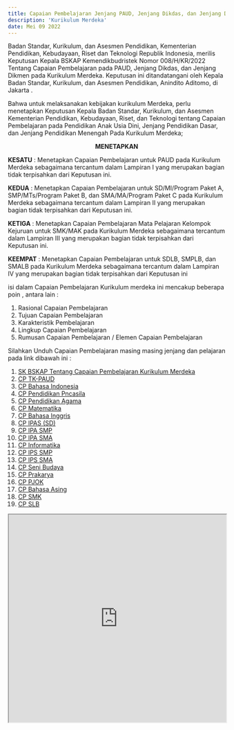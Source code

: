 ```yaml
---
title: Capaian Pembelajaran Jenjang PAUD, Jenjang Dikdas, dan Jenjang Dikmen pada Kurikulum Merdeka
description: 'Kurikulum Merdeka'
date: Mei 09 2022
---
```


Badan Standar, Kurikulum, dan Asesmen Pendidikan, Kementerian Pendidikan, Kebudayaan,
Riset dan Teknologi Republik Indonesia, merilis Keputusan Kepala BSKAP Kemendikbudristek
Nomor 008/H/KR/2022 Tentang Capaian Pembelajaran pada PAUD, Jenjang Dikdas, dan
Jenjang Dikmen pada Kurikulum Merdeka. Keputusan ini ditandatangani oleh Kepala Badan Standar, Kurikulum, dan Asesmen Pendidikan, Anindito Aditomo, di Jakarta .

Bahwa untuk melaksanakan kebijakan kurikulum Merdeka, perlu menetapkan Keputusan Kepala Badan Standar, Kurikulum, dan Asesmen Kementerian Pendidikan, Kebudayaan, Riset, dan Teknologi tentang Capaian Pembelajaran pada Pendidikan Anak Usia Dini, Jenjang Pendidikan Dasar, dan Jenjang Pendidikan Menengah Pada Kurikulum Merdeka;

**<p align="center">MENETAPKAN</p>**

**KESATU** :
Menetapkan Capaian Pembelajaran untuk PAUD pada Kurikulum Merdeka sebagaimana tercantum dalam Lampiran I yang merupakan bagian tidak terpisahkan dari Keputusan ini.

**KEDUA** :
Menetapkan Capaian Pembelajaran untuk SD/MI/Program Paket A, SMP/MTs/Program Paket B, dan SMA/MA/Program Paket C pada Kurikulum Merdeka sebagaimana tercantum dalam Lampiran II yang merupakan bagian tidak terpisahkan dari Keputusan ini.

**KETIGA** : Menetapkan Capaian Pembelajaran Mata Pelajaran Kelompok Kejuruan untuk SMK/MAK pada Kurikulum Merdeka sebagaimana tercantum dalam Lampiran III yang merupakan bagian tidak terpisahkan dari Keputusan ini.

**KEEMPAT** : Menetapkan Capaian Pembelajaran untuk SDLB, SMPLB, dan SMALB pada Kurikulum Merdeka sebagaimana tercantum dalam Lampiran IV yang merupakan bagian tidak terpisahkan dari Keputusan ini

isi dalam Capaian Pembelajaran Kurikulum merdeka ini mencakup beberapa poin , antara lain :

1. Rasional Capaian Pembelajaran
2. Tujuan Capaian Pembelajaran
3. Karakteristik Pembelajaran
4. Lingkup Capaian Pembelajaran
5. Rumusan Capaian Pembelajaran / Elemen Capaian Pembelajaran

Silahkan Unduh Capaian Pembelajaran masing masing jenjang dan pelajaran pada link dibawah ini :

1. [SK BSKAP Tentang Capaian Pembelajaran Kurikulum Merdeka](https://drive.google.com/file/d/1Xkofyyh37GbwHFKHyG1VvJ8cCcgA4T4P/view?usp=sharing)
2. [CP TK-PAUD](https://drive.google.com/file/d/1-amWX4CKSGjcHrs1t3KW3vWqOTMEp39j/view?usp=sharing)
3. [CP Bahasa Indonesia ](https://drive.google.com/file/d/1JhBbkcVyVR4-Y5jOyCQgPo1VvWOthbap/view?usp=sharing)
4. [CP Pendidikan Pncasila](https://drive.google.com/file/d/12WgxrNFb_N59YKrzyhw_xt4OLWEEPw6n/view?usp=sharing)
5. [CP Pendidikan Agama](https://drive.google.com/file/d/1KibIkutwqbfiOmNTKu6huEPMsf8be7Ou/view?usp=sharing)
6. [CP Matematika](https://drive.google.com/file/d/1YUUq-t9fdaywIYVrAW2DxssUtRQpHhTf/view?usp=sharing)
7. [CP Bahasa Inggris](https://drive.google.com/file/d/1gtUvtHct92yG5OI8cFFQorjzWtf9AtKa/view?usp=sharing)
8. [CP IPAS (SD)](https://drive.google.com/file/d/1chOkKxHXAh4jJ-R6IBqZdt_cusZi1RfF/view?usp=sharing)
9. [CP IPA SMP](https://drive.google.com/file/d/1Zw7HVA87-lUCtYlXYTyjRwnrs1deZv1a/view?usp=sharing)
10. [CP IPA SMA](https://drive.google.com/file/d/1Zw7HVA87-lUCtYlXYTyjRwnrs1deZv1a/view?usp=sharing)
11. [CP Informatika](https://drive.google.com/file/d/1WHvfZV6lN8KjCRBfQsqL6VEEmk580Rwf/view?usp=sharing)
12. [CP IPS SMP](https://drive.google.com/file/d/1MXZKPkM_nkX5_DJj-wW1Y-qnRwGTMO76/view?usp=sharing)
13. [CP IPS SMA](https://drive.google.com/file/d/19904Q8EvOCltF3H0KySWBVBh3DCxs5e7/view?usp=sharing)
14. [CP Seni Budaya](https://drive.google.com/file/d/1s1-vJqhWZVzu0KR0tX_J84QjkqLJJxV-/view?usp=sharing)
15. [CP Prakarya](https://drive.google.com/file/d/1Oz6zvgZ3HW1xrgawUXL3fOrJITVa7Wnl/view?usp=sharing)
16. [CP PJOK](https://drive.google.com/file/d/1bGGecIeAmJpSxf6Y8dE2et4TfC4ALA8u/view?usp=sharing)
17. [CP Bahasa Asing](https://drive.google.com/file/d/1QE32_35ELWMjGtyETjFEUJytOXSSTTOL/view?usp=sharing)
18. [CP SMK](https://drive.google.com/file/d/1-6ITh0stLwO5DZ5v9wsUZutloaSm3GgK/view?usp=sharing)
19. [CP SLB](https://drive.google.com/file/d/1QzSp-7rCJf0bqMll3DSrtggZSLea17Lg/view?usp=sharing)

<iframe
  src="https://drive.google.com/file/d/15QSxsPyrvrPfiWC0DspQDcXSkQSTTqr2/preview"
  width="100%"
  height="480"
  allow="autoplay"
></iframe>
